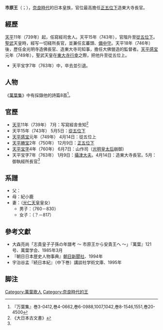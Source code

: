 '''市原王'''（{{lang-ja|いちはらおう}}；{{bd|？|（一説[[養老_(日本年號)|養老]]三年（719年）<ref>大森[1985: 13]</ref>）|763年|}}），[[奈良時代|奈良時代]]的日本皇族，官位最高擔任[[正五位|正五位下]]造東大寺長官。

== 經歷 ==
[[天平_(聖武天皇)|天平]]11年（739年）起，任寫經司舍人。天平15年（743年），官階升至[[從五位|從五位下]]。[[圣武天皇|聖武]]天皇時，經写一切経所長官，並兼任玄蕃頭、[[備中國|備中守]]。天平18年（746年）後，歷任金光明寺造佛長官、造東大寺司知事，擔任大佛營造的監督者。[[天平感宝|天平感宝]]元年（749年），聖武天皇在[[东大寺|東大寺]][[行幸_(日本)|行幸]]之際，把他升至從五位上。

* 天平宝字7年（763年）中，卒去並引退。

== 人物 ==
《[[萬葉集|萬葉集]]》中有採錄他的詩篇8首<ref>『万葉集』巻3-0412,巻4-0662,巻6-0988,1007,1042,巻8-1546,1551,巻20-4500</ref>。

== 官歷 ==
* [[天平_(聖武天皇)|天平]]11年（739年） 7月：写寫經舎舍知<ref name="a">《大日本古文書》</ref>
* 天平15年（743年） 5月5日：[[從五位|從五位下]]
* [[天平感宝|天平感宝]]元年（749年） 4月14日：從五位上
* [[天平勝宝|天平勝宝]]2年（750年） 12月9日：[[正五位|正五位下]]
* [[天平宝字|天平宝字]]4年（760年） 6月7日：山作司（[[光明皇后|光明皇太后]]崩御）
* 天平宝字7年（763年） 1月9日：[[攝津國|攝津大夫]]。4月14日：造東大寺長官。5月：御執經所長官<ref name="a"/>

== 系譜 ==
* 父：{{link-ja|安貴王|安貴王}}
* 母：紀小鹿
* 妻：{{link-ja|能登內親王|能登内親王}}（[[光仁天皇|光仁天皇]]皇女）
** 男子：{{link-ja|春原五百枝|春原五百枝}}（760－830）
** 女子：{{link-ja|五百井女王|五百井女王}}（？－817）

== 參考文獻 ==
* 大森亮尚「志貴皇子子孫の年譜考 ～ 市原王から安貴王へ ～」『萬葉』121号、萬葉学会、1985年3月
* 『朝日日本歴史人物事典』[[朝日新闻社|朝日新聞社]]、1994年
* 宇治谷孟『続日本紀』（中下巻）講談社学術文庫、1995年

== 脚注 ==
{{Reflist}}
[[Category:萬葉歌人|Category:萬葉歌人]]
[[Category:奈良時代的王|Category:奈良時代的王]]
